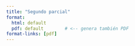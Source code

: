 ```yaml
---
title: "Segundo parcial"
format: 
  html: default
  pdf: default        # <-- genera también PDF
format-links: [pdf] 
---
```


